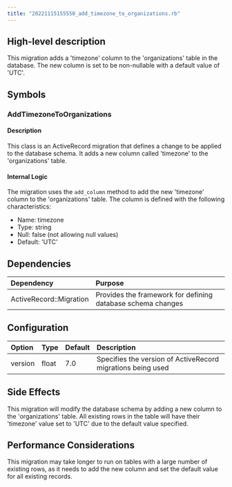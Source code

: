 ```yaml
---
title: "20221115155550_add_timezone_to_organizations.rb"
---
```


## High-level description
This migration adds a 'timezone' column to the 'organizations' table in the database. The new column is set to be non-nullable with a default value of 'UTC'.

## Symbols

### AddTimezoneToOrganizations
#### Description
This class is an ActiveRecord migration that defines a change to be applied to the database schema. It adds a new column called 'timezone' to the 'organizations' table.

#### Internal Logic
The migration uses the `add_column` method to add the new 'timezone' column to the 'organizations' table. The column is defined with the following characteristics:
- Name: timezone
- Type: string
- Null: false (not allowing null values)
- Default: 'UTC'

## Dependencies
| Dependency | Purpose |
|:-----------|:--------|
| ActiveRecord::Migration | Provides the framework for defining database schema changes |

## Configuration
| Option | Type | Default | Description |
|:-------|:-----|:--------|:------------|
| version | float | 7.0 | Specifies the version of ActiveRecord migrations being used |

## Side Effects
This migration will modify the database schema by adding a new column to the 'organizations' table. All existing rows in the table will have their 'timezone' value set to 'UTC' due to the default value specified.

## Performance Considerations
This migration may take longer to run on tables with a large number of existing rows, as it needs to add the new column and set the default value for all existing records.
